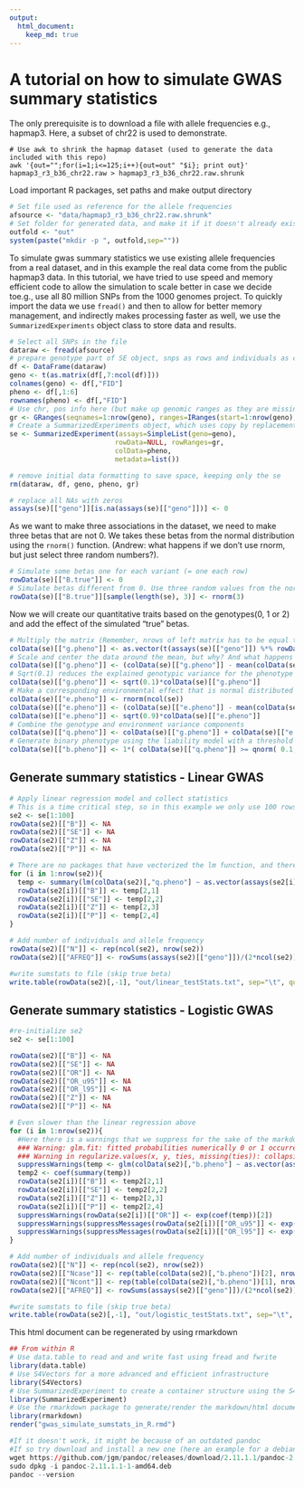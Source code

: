 ```yaml
---
output:
  html_document:
    keep_md: true
---
```


# A tutorial on how to simulate GWAS summary statistics

The only prerequisite is to download a file with allele frequencies e.g., hapmap3.
Here, a subset of chr22 is used to demonstrate.

```
# Use awk to shrink the hapmap dataset (used to generate the data included with this repo)
awk '{out="";for(i=1;i<=125;i++){out=out" "$i}; print out}' hapmap3_r3_b36_chr22.raw > hapmap3_r3_b36_chr22.raw.shrunk

```

Load important R packages, set paths and make output directory
```r
# Set file used as reference for the allele frequencies
afsource <- "data/hapmap3_r3_b36_chr22.raw.shrunk"
# Set folder for generated data, and make it if it doesn't already exist
outfold <- "out"
system(paste("mkdir -p ", outfold,sep=""))
```

To simulate gwas summary statistics we use existing allele frequencies from a real dataset, and in this example the real data come from the public hapmap3 data. In this tutorial, we have tried to use speed and memory efficient code to allow the simulation to scale better in case we decide toe.g., use all 80 million SNPs from the 1000 genomes project. To quickly import the data we use ```fread()``` and then to allow for better memory management, and indirectly makes processing faster as well, we use the ```SummarizedExperiments``` object class to store data and results.

```r
# Select all SNPs in the file
dataraw <- fread(afsource)
# prepare genotype part of SE object, snps as rows and individuals as columns
df <- DataFrame(dataraw)
geno <- t(as.matrix(df[,7:ncol(df)]))
colnames(geno) <- df[,"FID"]
pheno <- df[,1:6]
rownames(pheno) <- df[,"FID"]
# Use chr, pos info here (but make up genomic ranges as they are missing in this dataset)
gr <- GRanges(seqnames=1:nrow(geno), ranges=IRanges(start=1:nrow(geno), end=1:nrow(geno)))
# Create a SummarizedExperiments object, which uses copy by replacement (= gentle to memory, and faster)
se <- SummarizedExperiment(assays=SimpleList(geno=geno),
                          rowData=NULL, rowRanges=gr,
                          colData=pheno,
                          metadata=list())

# remove initial data formatting to save space, keeping only the se
rm(dataraw, df, geno, pheno, gr)

# replace all NAs with zeros
assays(se)[["geno"]][is.na(assays(se)[["geno"]])] <- 0

```
As we want to make three associations in the dataset, we need to make three betas that are not 0. We takes these betas from the normal distribution using the ```rnorm()``` function. (Andrew: what happens if we don't use rnorm, but just select three random numbers?).


```r
# Simulate some betas one for each variant (= one each row)
rowData(se)[["B.true"]] <- 0
# Simulate betas different from 0. Use three random values from the normal distribution.
rowData(se)[["B.true"]][sample(length(se), 3)] <- rnorm(3)
```

Now we will create our quantitative traits based on the genotypes(0, 1 or 2) and add the effect of the simulated "true" betas.

```r
# Multiply the matrix (Remember, nrows of left matrix has to be equal to ncols of right matrix).
colData(se)[["g.pheno"]] <- as.vector(t(assays(se)[["geno"]]) %*% rowData(se)[["B.true"]])
# Scale and center the data around the mean, but why? And what happens if we don't?
colData(se)[["g.pheno"]] <- (colData(se)[["g.pheno"]] - mean(colData(se)[["g.pheno"]]))/sd(colData(se)[["g.pheno"]])
# Sqrt(0.1) reduces the explained genotypic variance for the phenotype to 10%.
colData(se)[["g.pheno"]] <- sqrt(0.1)*colData(se)[["g.pheno"]]
# Make a corresponding environmental effect that is normal distributed random explaining 90% of the phenotype.
colData(se)[["e.pheno"]] <- rnorm(ncol(se))
colData(se)[["e.pheno"]] <- (colData(se)[["e.pheno"]] - mean(colData(se)[["e.pheno"]]))/sd(colData(se)[["e.pheno"]])
colData(se)[["e.pheno"]] <- sqrt(0.9)*colData(se)[["e.pheno"]]
# Combine the genotype and environment variance components
colData(se)[["q.pheno"]] <- colData(se)[["g.pheno"]] + colData(se)[["e.pheno"]]
# Generate binary phenotype using the liability model with a threshold for disease at 0.1 at the upper end of the normal distribution
colData(se)[["b.pheno"]] <- 1*( colData(se)[["q.pheno"]] >= qnorm( 0.1, lower.tail=F ) )

```

## Generate summary statistics - Linear GWAS



```r
# Apply linear regression model and collect statistics
# This is a time critical step, so in this example we only use 100 rows
se2 <- se[1:100]
rowData(se2)[["B"]] <- NA
rowData(se2)[["SE"]] <- NA
rowData(se2)[["Z"]] <- NA
rowData(se2)[["P"]] <- NA

# There are no packages that have vectorized the lm function, and therefore we have to use a for loop
for (i in 1:nrow(se2)){
  temp <- summary(lm(colData(se2)[,"q.pheno"] ~ as.vector(assays(se2[i])[["geno"]])))$coefficients
  rowData(se2[i])[["B"]] <- temp[2,1]
  rowData(se2[i])[["SE"]] <- temp[2,2]
  rowData(se2[i])[["Z"]] <- temp[2,3]
  rowData(se2[i])[["P"]] <- temp[2,4]
}

```


```r
# Add number of individuals and allele frequency
rowData(se2)[["N"]] <- rep(ncol(se2), nrow(se2))
rowData(se2)[["AFREQ"]] <- rowSums(assays(se2)[["geno"]])/(2*ncol(se2))

#write sumstats to file (skip true beta)
write.table(rowData(se2)[,-1], "out/linear_testStats.txt", sep="\t", quote=FALSE)
```

## Generate summary statistics - Logistic GWAS

```r
#re-initialize se2
se2 <- se[1:100]

rowData(se2)[["B"]] <- NA
rowData(se2)[["SE"]] <- NA
rowData(se2)[["OR"]] <- NA 
rowData(se2)[["OR_u95"]] <- NA 
rowData(se2)[["OR_l95"]] <- NA  
rowData(se2)[["Z"]] <- NA
rowData(se2)[["P"]] <- NA

# Even slower than the linear regression above
for (i in 1:nrow(se2)){
  #Here there is a warnings that we suppress for the sake of the markdown document, but we need to fix this later
  ### Warning: glm.fit: fitted probabilities numerically 0 or 1 occurred
  ### Warning in regularize.values(x, y, ties, missing(ties)): collapsing to unique 'x' values
  suppressWarnings(temp <- glm(colData(se2)[,"b.pheno"] ~ as.vector(assays(se2[i])[["geno"]]), family="binomial"))
  temp2 <- coef(summary(temp))
  rowData(se2[i])[["B"]] <- temp2[2,1]
  rowData(se2[i])[["SE"]] <- temp2[2,2]
  rowData(se2[i])[["Z"]] <- temp2[2,3]
  rowData(se2[i])[["P"]] <- temp2[2,4]
  suppressWarnings(rowData(se2[i])[["OR"]] <- exp(coef(temp))[2])
  suppressWarnings(suppressMessages(rowData(se2[i])[["OR_u95"]] <- exp(confint(temp) )[2,2]))
  suppressWarnings(suppressMessages(rowData(se2[i])[["OR_l95"]] <- exp(confint(temp) )[2,1]))
}

# Add number of individuals and allele frequency
rowData(se2)[["N"]] <- rep(ncol(se2), nrow(se2))
rowData(se2)[["Ncase"]] <- rep(table(colData(se2)[,"b.pheno"])[2], nrow(se2))
rowData(se2)[["Ncont"]] <- rep(table(colData(se2)[,"b.pheno"])[1], nrow(se2))
rowData(se2)[["AFREQ"]] <- rowSums(assays(se2)[["geno"]])/(2*ncol(se2))

#write sumstats to file (skip true beta)
write.table(rowData(se2)[,-1], "out/logistic_testStats.txt", sep="\t", quote=FALSE)

```

This html document can be regenerated by using rmarkdown

```r
## From within R
# Use data.table to read and and write fast using fread and fwrite
library(data.table)
# Use S4Vectors for a more advanced and efficient infrastructure
library(S4Vectors)
# Use SummarizedExperiment to create a container structure using the S4Vector framework
library(SummarizedExperiment)
# Use the rmarkdown package to generate/render the markdown/html document
library(rmarkdown)
render("gwas_simulate_sumstats_in_R.rmd")

#If it doesn't work, it might be because of an outdated pandoc
#If so try download and install a new one (here an example for a debian machine)
wget https://github.com/jgm/pandoc/releases/download/2.11.1.1/pandoc-2.11.1.1-1-amd64.deb
sudo dpkg -i pandoc-2.11.1.1-1-amd64.deb
pandoc --version
```

